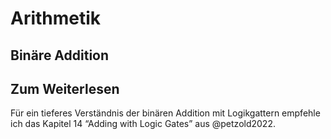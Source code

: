 # Arithmetik

## Binäre Addition

## Zum Weiterlesen

Für ein tieferes Verständnis der binären Addition mit Logikgattern empfehle ich das Kapitel 14 "Adding with Logic Gates" aus @petzold2022.